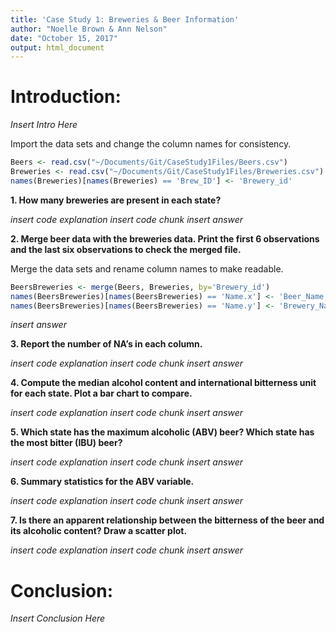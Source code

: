```yaml
---
title: 'Case Study 1: Breweries & Beer Information'
author: "Noelle Brown & Ann Nelson"
date: "October 15, 2017"
output: html_document
---
```

# Introduction:

*Insert Intro Here*

Import the data sets and change the column names for consistency.
```r
Beers <- read.csv("~/Documents/Git/CaseStudy1Files/Beers.csv")
Breweries <- read.csv("~/Documents/Git/CaseStudy1Files/Breweries.csv")
names(Breweries)[names(Breweries) == 'Brew_ID'] <- 'Brewery_id'
```

**1. How many breweries are present in each state?**

*insert code explanation*
*insert code chunk*
*insert answer*

**2. Merge beer data with the breweries data. Print the first 6 observations and the last six observations to check the merged file.**

Merge the data sets and rename column names to make readable.
```r
BeersBreweries <- merge(Beers, Breweries, by='Brewery_id')
names(BeersBreweries)[names(BeersBreweries) == 'Name.x'] <- 'Beer_Name'
names(BeersBreweries)[names(BeersBreweries) == 'Name.y'] <- 'Brewery_Name'
```
*insert answer*

**3. Report the number of NA's in each column.**

*insert code explanation*
*insert code chunk*
*insert answer*

**4. Compute the median alcohol content and international bitterness unit for each state. Plot a bar chart to compare.**

*insert code explanation*
*insert code chunk*
*insert answer*

**5. Which state has the maximum alcoholic (ABV) beer? Which state has the most bitter (IBU) beer?**

*insert code explanation*
*insert code chunk*
*insert answer*

**6. Summary statistics for the ABV variable.**

*insert code explanation*
*insert code chunk*
*insert answer*

**7. Is there an apparent relationship between the bitterness of the beer and its alcoholic content? Draw a scatter plot.**

*insert code explanation*
*insert code chunk*
*insert answer*

# Conclusion:

*Insert Conclusion Here*